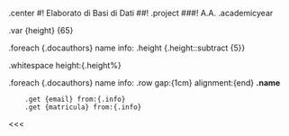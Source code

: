 .center
	#! Elaborato di Basi di Dati
    ##! .project
    ###! A.A. .academicyear

.var {height} {65}

.foreach {.docauthors}
    name info:
    .height {.height::subtract {5}}

.whitespace height:{.height%}

.foreach {.docauthors}
    name info:
    .row gap:{1cm} alignment:{end}
        **.name**

        .get {email} from:{.info}
        .get {matricula} from:{.info}

<<<